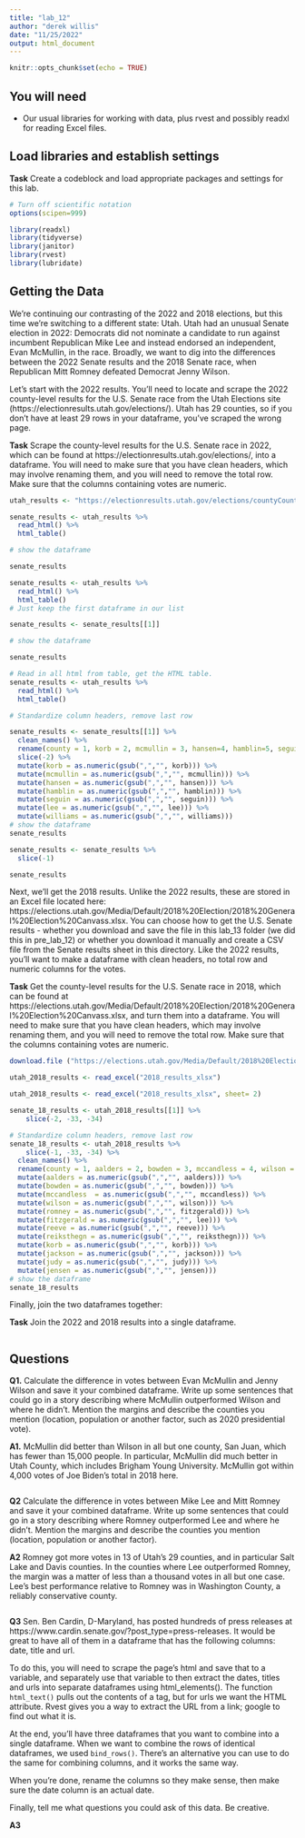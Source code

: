 ```yaml
---
title: "lab_12"
author: "derek willis"
date: "11/25/2022"
output: html_document
---
```


```r
knitr::opts_chunk$set(echo = TRUE)
```

## You will need

* Our usual libraries for working with data, plus rvest and possibly readxl for reading Excel files.

## Load libraries and establish settings

**Task** Create a codeblock and load appropriate packages and settings for this lab.

```r
# Turn off scientific notation
options(scipen=999)

library(readxl)
library(tidyverse)
library(janitor)
library(rvest)
library(lubridate)
```

## Getting the Data

We're continuing our contrasting of the 2022 and 2018 elections, but this time we're switching to a different state: Utah. Utah had an unusual Senate election in 2022: Democrats did not nominate a candidate to run against incumbent Republican Mike Lee and instead endorsed an independent, Evan McMullin, in the race. Broadly, we want to dig into the differences between the 2022 Senate results and the 2018 Senate race, when Republican Mitt Romney defeated Democrat Jenny Wilson.

Let's start with the 2022 results. You'll need to locate and scrape the 2022 county-level results for the U.S. Senate race from the Utah Elections site (https://electionresults.utah.gov/elections/). Utah has 29 counties, so if you don't have at least 29 rows in your dataframe, you've scraped the wrong page.

**Task** Scrape the county-level results for the U.S. Senate race in 2022, which can be found at https://electionresults.utah.gov/elections/, into a dataframe. You will need to make sure that you have clean headers, which may involve renaming them, and you will need to remove the total row. Make sure that the columns containing votes are numeric.

```r
utah_results <- "https://electionresults.utah.gov/elections/countyCount/451556070"
```

```r
senate_results <- utah_results %>%
  read_html() %>%
  html_table()

# show the dataframe

senate_results
```
```r
senate_results <- utah_results %>%
  read_html() %>%
  html_table()
# Just keep the first dataframe in our list

senate_results <- senate_results[[1]]

# show the dataframe

senate_results
```
```r
# Read in all html from table, get the HTML table.
senate_results <- utah_results %>%
  read_html() %>%
  html_table()

# Standardize column headers, remove last row

senate_results <- senate_results[[1]] %>%
  clean_names() %>%
  rename(county = 1, korb = 2, mcmullin = 3, hansen=4, hamblin=5, seguin=6, lee=7, williams=8) %>%
  slice(-2) %>%
  mutate(korb = as.numeric(gsub(",","", korb))) %>%
  mutate(mcmullin = as.numeric(gsub(",","", mcmullin))) %>%
  mutate(hansen = as.numeric(gsub(",","", hansen))) %>%
  mutate(hamblin = as.numeric(gsub(",","", hamblin))) %>%
  mutate(seguin = as.numeric(gsub(",","", seguin))) %>%
  mutate(lee = as.numeric(gsub(",","", lee))) %>%
  mutate(williams = as.numeric(gsub(",","", williams)))
# show the dataframe
senate_results

```

```r
senate_results <- senate_results %>%
  slice(-1)

senate_results
```

Next, we'll get the 2018 results. Unlike the 2022 results, these are stored in an Excel file located here: https://elections.utah.gov/Media/Default/2018%20Election/2018%20General%20Election%20Canvass.xlsx. You can choose how to get the U.S. Senate results - whether you download and save the file in this lab_13 folder (we did this in pre_lab_12) or whether you download it manually and create a CSV file from the Senate results sheet in this directory. Like the 2022 results, you'll want to make a dataframe with clean headers, no total row and numeric columns for the votes.

**Task** Get the county-level results for the U.S. Senate race in 2018, which can be found at https://elections.utah.gov/Media/Default/2018%20Election/2018%20General%20Election%20Canvass.xlsx, and turn them into a dataframe. You will need to make sure that you have clean headers, which may involve renaming them, and you will need to remove the total row. Make sure that the columns containing votes are numeric.

```r
download.file ("https://elections.utah.gov/Media/Default/2018%20Election/2018%20General%20Election%20Canvass.xlsx", "2018_results_xlsx")
```

```r
utah_2018_results <- read_excel("2018_results_xlsx")

utah_2018_results <- read_excel("2018_results_xlsx", sheet= 2)
```

```r
senate_18_results <- utah_2018_results[[1]] %>%
    slice(-2, -33, -34) 
```

```r
# Standardize column headers, remove last row
senate_18_results <- utah_2018_results %>%
    slice(-1, -33, -34) %>%
  clean_names() %>%
  rename(county = 1, aalders = 2, bowden = 3, mccandless = 4, wilson = 5, romney = 6, fitzgerald = 7, reeve = 8, reiksthegn = 9, korb = 10, jackson = 11, judy = 12, jensen = 13) %>%
  mutate(aalders = as.numeric(gsub(",","", aalders))) %>%
  mutate(bowden = as.numeric(gsub(",","", bowden))) %>%
  mutate(mccandless  = as.numeric(gsub(",","", mccandless)) %>%
  mutate(wilson = as.numeric(gsub(",","", wilson))) %>%
  mutate(romney = as.numeric(gsub(",","", fitzgerald))) %>%
  mutate(fitzgerald = as.numeric(gsub(",","", lee))) %>%
  mutate(reeve = as.numeric(gsub(",","", reeve))) %>%
  mutate(reiksthegn = as.numeric(gsub(",","", reiksthegn))) %>%
  mutate(korb = as.numeric(gsub(",","", korb))) %>%
  mutate(jackson = as.numeric(gsub(",","", jackson))) %>%
  mutate(judy = as.numeric(gsub(",","", judy))) %>%
  mutate(jensen = as.numeric(gsub(",","", jensen)))
# show the dataframe
senate_18_results
```

Finally, join the two dataframes together:

**Task** Join the 2022 and 2018 results into a single dataframe.

```r
```

## Questions

**Q1.** Calculate the difference in votes between Evan McMullin and Jenny Wilson and save it your combined dataframe. Write up some sentences that could go in a story describing where McMullin outperformed Wilson and where he didn't. Mention the margins and describe the counties you mention (location, population or another factor, such as 2020 presidential vote).

**A1.** McMullin did better than Wilson in all but one county, San Juan, which has fewer than 15,000 people. In particular, McMullin did much better in Utah County, which includes Brigham Young University. McMullin got within 4,000 votes of Joe Biden's total in 2018 here.

```r
```

**Q2** Calculate the difference in votes between Mike Lee and Mitt Romney and save it your combined dataframe. Write up some sentences that could go in a story describing where Romney outperformed Lee and where he didn't. Mention the margins and describe the counties you mention (location, population or another factor).

**A2** Romney got more votes in 13 of Utah's 29 counties, and in particular Salt Lake and Davis counties. In the counties where Lee outperformed Romney, the margin was a matter of less than a thousand votes in all but one case. Lee's best performance relative to Romney was in Washington County, a reliably conservative county.

```r
```

**Q3** Sen. Ben Cardin, D-Maryland, has posted hundreds of press releases at https://www.cardin.senate.gov/?post_type=press-releases. It would be great to have all of them in a dataframe that has the following columns: date, title and url.

To do this, you will need to scrape the page's html and save that to a variable, and separately use that variable to then extract the dates, titles and urls into separate dataframes using html_elements(). The function `html_text()` pulls out the contents of a tag, but for urls we want the HTML attribute. Rvest gives you a way to extract the URL from a link; google to find out what it is.

At the end, you'll have three dataframes that you want to combine into a single dataframe. When we want to combine the rows of identical dataframes, we used `bind_rows()`. There's an alternative you can use to do the same for combining columns, and it works the same way.

When you're done, rename the columns so they make sense, then make sure the date column is an actual date.

Finally, tell me what questions you could ask of this data. Be creative.

**A3** 

```r

```
